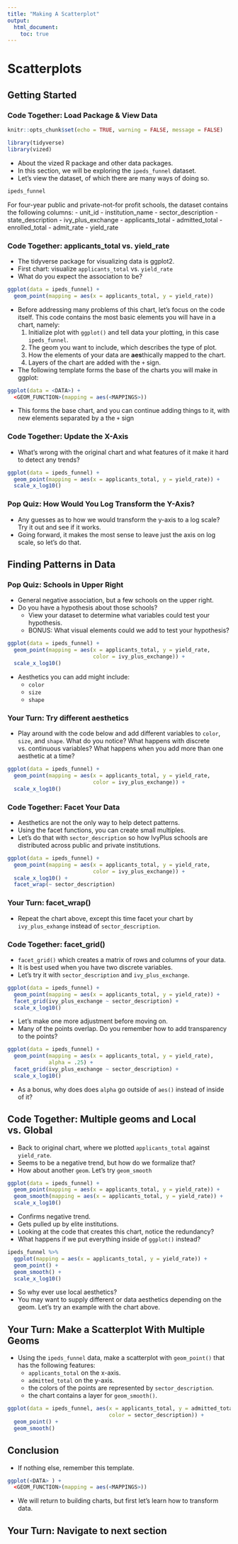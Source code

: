 ```yaml
---
title: "Making A Scatterplot"
output:
  html_document:
    toc: true
---
```


# Scatterplots

## Getting Started

### Code Together: Load Package & View Data

```r
knitr::opts_chunk$set(echo = TRUE, warning = FALSE, message = FALSE)

library(tidyverse)
library(vized)

```

- About the vized R package and other data packages.
- In this section, we will be exploring the `ipeds_funnel` dataset.
- Let's view the dataset, of which there are many ways of doing so.

```r

ipeds_funnel

```

For four-year public and private-not-for profit schools, the dataset contains the following columns:
    - unit_id
    - institution_name
    - sector_description
    - state_description
    - ivy_plus_exchange
    - applicants_total
    - admitted_total
    - enrolled_total
    - admit_rate
    - yield_rate
    
### Code Together: applicants_total vs. yield_rate

- The tidyverse package for visualizing data is ggplot2.
- First chart: visualize `applicants_total` vs. `yield_rate`
- What do you expect the association to be?


```r

ggplot(data = ipeds_funnel) +
  geom_point(mapping = aes(x = applicants_total, y = yield_rate)) 

```

- Before addressing many problems of this chart, let's focus on the code itself.
This code contains the most basic elements you will have in a chart, namely:
  1. Initialize plot with `ggplot()` and tell data your plotting, in this case `ipeds_funnel`. 
  2. The geom you want to include, which describes the type of plot.
  3. How the elements of your data are **aes**thically mapped to the chart. 
  4. Layers of the chart are added with the `+` sign.

- The following template forms the base of the charts you will make in ggplot:

```r

ggplot(data = <DATA>) + 
  <GEOM_FUNCTION>(mapping = aes(<MAPPINGS>))

```

- This forms the base chart, and you can continue adding things to it, with new elements separated by a the `+` sign

### Code Together: Update the X-Axis

- What's wrong with the original chart and what features of it make it hard to detect any trends?

```r

ggplot(data = ipeds_funnel) +
  geom_point(mapping = aes(x = applicants_total, y = yield_rate)) +
  scale_x_log10()

```

### Pop Quiz: How Would You Log Transform the Y-Axis?

- Any guesses as to how we would transform the y-axis to a log scale? Try it out and see if it works.
- Going forward, it makes the most sense to leave just the axis on log scale, so let's do that.

## Finding Patterns in Data

### Pop Quiz: Schools in Upper Right

- General negative association, but a few schools on the upper right.
- Do you have a hypothesis about those schools?
    - View your dataset to determine what variables could test your hypothesis.
    - BONUS: What visual elements could we add to test your hypothesis?

```r

ggplot(data = ipeds_funnel) +
  geom_point(mapping = aes(x = applicants_total, y = yield_rate, 
                           color = ivy_plus_exchange)) +
  scale_x_log10()

```

- Aesthetics you can add might include:
    - `color`
    - `size`
    - `shape`
    
### Your Turn: Try different aesthetics
    
-  Play around with the code below and add different variables to `color`, `size`, and `shape`. What do you notice? What happens with discrete vs. continuous variables? What happens when you add more than one aesthetic at a time?

```r

ggplot(data = ipeds_funnel) +
  geom_point(mapping = aes(x = applicants_total, y = yield_rate, 
                           color = ivy_plus_exchange)) +
  scale_x_log10()

```

### Code Together: Facet Your Data

- Aesthetics are not the only way to help detect patterns. 
- Using the facet functions, you can create small multiples.
- Let's do that with `sector_description` so how IvyPlus schools are distributed across public and private institutions.


```r

ggplot(data = ipeds_funnel) +
  geom_point(mapping = aes(x = applicants_total, y = yield_rate, 
                           color = ivy_plus_exchange)) +
  scale_x_log10() +
  facet_wrap(~ sector_description) 

```

### Your Turn: facet_wrap()

- Repeat the chart above, except this time facet your chart by `ivy_plus_exhange` instead of `sector_description`.

### Code Together: facet_grid() 

- `facet_grid()` which creates a matrix of rows and columns of your data.
- It is best used when you have two discrete variables.
- Let's try it with `sector_description` and `ivy_plus_exchange`.


```r

ggplot(data = ipeds_funnel) +
  geom_point(mapping = aes(x = applicants_total, y = yield_rate)) +
  facet_grid(ivy_plus_exchange ~ sector_description) +
  scale_x_log10()

```

- Let's make one more adjustment before moving on.
- Many of the points overlap. Do you remember how to add transparency to the points?

```r

ggplot(data = ipeds_funnel) +
  geom_point(mapping = aes(x = applicants_total, y = yield_rate), 
             alpha = .25) +
  facet_grid(ivy_plus_exchange ~ sector_description) +
  scale_x_log10()

```

- As a bonus, why does does `alpha` go outside of `aes()` instead of inside of it?

## Code Together: Multiple geoms and Local vs. Global

- Back to original chart, where we plotted `applicants_total` against `yield_rate`. 
- Seems to be a negative trend, but how do we formalize that?
- How about another `geom`. Let's try `geom_smooth`

```r

ggplot(data = ipeds_funnel) +
  geom_point(mapping = aes(x = applicants_total, y = yield_rate)) +
  geom_smooth(mapping = aes(x = applicants_total, y = yield_rate)) +
  scale_x_log10()  

```

- Confirms negative trend.
- Gets pulled up by elite institutions.
- Looking at the code that creates this chart, notice the redundancy?
- What happens if we put everything inside of `ggplot()` instead?

```r

ipeds_funnel %>% 
  ggplot(mapping = aes(x = applicants_total, y = yield_rate)) +
  geom_point() +
  geom_smooth() +
  scale_x_log10()  

```

- So why ever use local aesthetics? 
- You may want to supply different or data aesthetics depending on the geom. Let's try an example with the chart above.

## Your Turn: Make a Scatterplot With Multiple Geoms

- Using the `ipeds_funnel` data, make a scatterplot with `geom_point()` that has the following features:
    - `applicants_total` on the x-axis.
    - `admitted_total` on the y-axis.
    - the colors of the points are represented by `sector_description`.
    - the chart contains a layer for `geom_smooth()`.
    
```r

ggplot(data = ipeds_funnel, aes(x = applicants_total, y = admitted_total, 
                                color = sector_description)) +
  geom_point() +
  geom_smooth()

```


## Conclusion

- If nothing else, remember this template.

```r

ggplot(<DATA> ) + 
  <GEOM_FUNCTION>(mapping = aes(<MAPPINGS>))

```

- We will return to building charts, but first let's learn how to transform data.

## Your Turn: Navigate to next section

